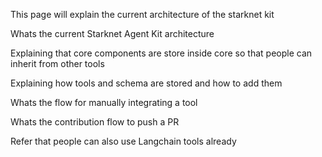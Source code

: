 This page will explain the current architecture of the starknet kit

Whats the current Starknet Agent Kit architecture

Explaining that core components are store inside core so that people can inherit from other tools

Explaining how tools and schema are stored and how to add them 

Whats the flow for manually integrating a tool

Whats the contribution flow to push a PR

Refer that people can also use Langchain tools already